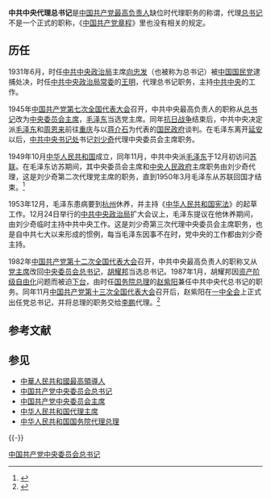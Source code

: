 '''中共中央代理总书记'''是[[中国共产党|中国共产党]][[中共中央主要负责人|最高负责人]]缺位时代理职务的称谓，代理[[中国共产党中央委员会总书记|总书记]]不是一个正式的职称，《[[中国共产党章程|中国共产党章程]]》里也没有相关的规定。

== 历任 ==
1931年6月，时任[[中国共产党中央政治局|中共中央政治局]]主席[[向忠发|向忠发]]（也被称为总书记）被[[中国国民党|中国国民党]]逮捕处决，时任[[中国共产党中央政治局常务委员会|中共中央政治局常委]]的[[王明|王明]]，代理总书记职务，主持[[中共中央|中共中央]]的工作。

1945年[[中国共产党第七次全国代表大会|中国共产党第七次全国代表大会]]召开，中共中央最高负责人的职称从[[总书记|总书记]]改为[[中国共产党中央委员会主席|中央委员会主席]]，[[毛泽东|毛泽东]]当选党主席。同年[[抗日战争|抗日战争]]结束后，中共中央决定派[[毛泽东|毛泽东]]和[[周恩来|周恩来]]前往[[重庆市|重庆]]与以[[蒋介石|蒋介石]]为代表的[[國民政府|国民政府]]谈判。在毛泽东离开[[延安市|延安]]以后，[[中国共产党中央书记处|中共中央书记处]]书记[[刘少奇|刘少奇]]代理中央委员会主席职务。

1949年10月[[中华人民共和国|中华人民共和国]]成立，同年11月，中共中央派[[毛泽东|毛泽东]]于12月初访问[[苏联|苏联]]。在毛泽东访苏期间，其中央委员会主席和[[中华人民共和国中央人民政府|中央人民政府]]主席职务由刘少奇代理，这是刘少奇第二次代理党主席的职务，直到1950年3月毛泽东从苏联回国才结束。<ref>{{Cite web|title=刘少奇同志三次代理中共中央主席职务始末|url=http://cpc.people.com.cn/GB/85037/8179903.html|accessdate=2019-07-23|publisher=中国共产党新闻网|archive-url=https://web.archive.org/web/20120506044808/http://cpc.people.com.cn/GB/85037/8179903.html|archive-date=2012-05-06|dead-url=yes}}</ref>

1953年12月，毛泽东患病要到[[杭州|杭州]]休养，并主持《[[中华人民共和国宪法|中华人民共和国宪法]]》的起草工作。12月24日举行的[[中共中央政治局|中共中央政治局]]扩大会议上，毛泽东提议在他休养期间，由刘少奇临时主持中共中央工作。这是刘少奇第三次代理中央委员会主席职务，也是自中共七大以来形成的惯例，每当毛泽东因事不在时，党中央的工作都由刘少奇主持。

1982年[[中国共产党第十二次全国代表大会|中国共产党第十二次全国代表大会]]召开，中共中央最高负责人的职称又从[[党主席|党主席]]改回[[中国共产党中央委员会总书记|中央委员会总书记]]，[[胡耀邦|胡耀邦]]当选总书记。1987年1月，胡耀邦因[[资产阶级自由化|资产阶级自由化]]问题而被迫[[胡耀邦下台|下台]]，由时任[[中华人民共和国国务院总理|国务院总理]]的[[赵紫阳|赵紫阳]]兼任中共中央代总书记的职务。同年11月[[中国共产党第十三次全国代表大会|中国共产党第十三次全国代表大会]]召开后，赵紫阳在[[中国共产党第十三届中央委员会|一中全会]]上正式出任党总书记，并将总理的职务交给[[李鹏|李鹏]]代理。<ref>{{Cite web|title=十三大前，趙紫陽與「左」鬥智斗勇|url=https://cn.nytimes.com/china/20140728/cc28wuwei22/zh-hant/|accessdate=2019-07-23|date=2014-07-28|last=吳偉為紐約時報中文網撰稿2014年7月28日|work=紐約時報中文網|language=zh-hant|archive-url=https://web.archive.org/web/20190723075904/https://cn.nytimes.com/china/20140728/cc28wuwei22/zh-hant/|archive-date=2019-07-23|dead-url=yes}}</ref>

== 参考文献 ==
{{Reflist}}

== 参见 ==
{{Portal box|中国共产党}}
*[[中華人民共和國最高領導人|中華人民共和國最高領導人]]
* [[中国共产党中央委员会总书记|中国共产党中央委员会总书记]]
* [[中国共产党中央委员会主席|中国共产党中央委员会主席]]
* [[中华人民共和国代理主席|中华人民共和国代理主席]]
* [[中华人民共和国国务院代理总理|中华人民共和国国务院代理总理]]

{{-}}
{{中国共产党的有关信息|中央}}
{{中国共产党中央组织|nocat}}
{{中共中央主要负责人|nocat}}

[[Category:中国共产党中央委员会总书记|]]